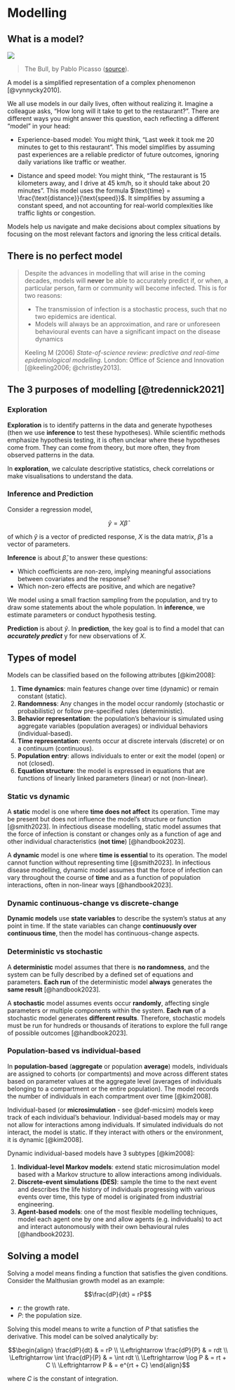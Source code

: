 # Modelling {.unnumbered}

## What is a model?

![](img/mod/the-bull.jpg)

> The Bull, by Pablo Picasso ([source](https://fineartamerica.com/featured/the-bull-picasso.html)).

A model is a simplified representation of a complex phenomenon [@vynnycky2010].

We all use models in our daily lives, often without realizing it. Imagine a colleague asks, "How long will it take to get to the restaurant?". There are different ways you might answer this question, each reflecting a different "model" in your head:

-   Experience-based model: You might think, "Last week it took me 20 minutes to get to this restaurant". This model simplifies by assuming past experiences are a reliable predictor of future outcomes, ignoring daily variations like traffic or weather.

-   Distance and speed model: You might think, "The restaurant is 15 kilometers away, and I drive at 45 km/h, so it should take about 20 minutes". This model uses the formula $\text{time} = \frac{\text{distance}}{\text{speed}}$. It simplifies by assuming a constant speed, and not accounting for real-world complexities like traffic lights or congestion.

Models help us navigate and make decisions about complex situations by focusing on the most relevant factors and ignoring the less critical details.

## There is no perfect model

> Despite the advances in modelling that will arise in the coming decades, models will **never** be able to accurately predict if, or when, a particular person, farm or community will become infected. This is for two reasons:
>
> -   The transmission of infection is a stochastic process, such that no two epidemics are identical.
> -   Models will always be an approximation, and rare or unforeseen behavioural events can have a significant impact on the disease dynamics
>
> Keeling M (2006) *State-of-science review: predictive and real-time epidemiological modelling*. London: Office of Science and Innovation [@keeling2006; @christley2013].

## The 3 purposes of modelling [@tredennick2021]

### Exploration

**Exploration** is to identify patterns in the data and generate hypotheses (then we use **inference** to test these hypotheses). While scientific methods emphasize hypothesis testing, it is often unclear where these hypotheses come from. They can come from theory, but more often, they from observed patterns in the data.

In **exploration**, we calculate descriptive statistics, check correlations or make visualisations to understand the data.

### Inference and Prediction

Consider a regression model,

$$\hat{y} = X \hat{\beta}$$

of which $\hat{y}$ is a vector of predicted response, $X$ is the data matrix, $\hat{\beta}$ is a vector of parameters.

**Inference** is about $\hat{\beta}$, to answer these questions:

-   Which coefficients are non-zero, implying meaningful associations between covariates and the response?
-   Which non-zero effects are positive, and which are negative?

We model using a small fraction sampling from the population, and try to draw some statements about the whole population. In **inference**, we estimate parameters or conduct hypothesis testing.

**Prediction** is about $\hat{y}$. In **prediction**, the key goal is to find a model that can ***accurately predict*** y for new observations of $X$.

## Types of model

Models can be classified based on the following attributes [@kim2008]:

1.  **Time dynamics**: main features change over time (dynamic) or remain constant (static).
2.  **Randomness**: Any changes in the model occur randomly (stochastic or probabilistic) or follow pre-specified rules (deterministic).
3.  **Behavior representation**: the population's behaviour is simulated using aggregate variables (population averages) or individual behaviors (individual-based).
4.  **Time representation**: events occur at discrete intervals (discrete) or on a continuum (continuous).
5.  **Population entry**: allows individuals to enter or exit the model (open) or not (closed).
6.  **Equation structure**: the model is expressed in equations that are functions of linearly linked parameters (linear) or not (non-linear).

### Static vs dynamic

A **static** model is one where **time does not affect** its operation. Time may be present but does not influence the model's structure or function [@smith2023]. In infectious disease modelling, static model assumes that the force of infection is constant or changes only as a function of age and other individual characteristics (**not time**) [@handbook2023].

A **dynamic** model is one where **time is essential** to its operation. The model cannot function without representing time [@smith2023]. In infectious disease modelling, dynamic model assumes that the force of infection can vary throughout the course of **time** and as a function of population interactions, often in non-linear ways [@handbook2023].

### Dynamic continuous-change vs discrete-change

**Dynamic models** use **state variables** to describe the system's status at any point in time. If the state variables can change **continuously over continuous time**, then the model has continuous-change aspects.

### Deterministic vs stochastic

A **deterministic** model assumes that there is **no randomness**, and the system can be fully described by a defined set of equations and parameters. **Each run** of the deterministic model **always** generates the **same result** [@handbook2023].

A **stochastic** model assumes events occur **randomly**, affecting single parameters or multiple components within the system. **Each run** of a stochastic model generates **different results**. Therefore, stochastic models must be run for hundreds or thousands of iterations to explore the full range of possible outcomes [@handbook2023].

### Population-based vs individual-based

In **population-based** (**aggregate** or population **average**) models, individuals are assigned to cohorts (or compartments) and move across different states based on parameter values at the aggregate level (averages of individuals belonging to a compartment or the entire population). The model records the number of individuals in each compartment over time [@kim2008].

Individual-based (or **microsimulation** - see @def-micsim) models keep track of each individual's behaviour. Individual-based models may or may not allow for interactions among individuals. If simulated individuals do not interact, the model is static. If they interact with others or the environment, it is dynamic [@kim2008].

Dynamic individual-based models have 3 subtypes [@kim2008]:

1.  **Individual-level Markov models**: extend static microsimulation model based with a Markov structure to allow interactions among individuals.
2.  **Discrete-event simulations (DES)**: sample the time to the next event and describes the life history of individuals progressing with various events over time, this type of model is originated from industrial engineering.
3.  **Agent-based models**: one of the most flexible modelling techniques, model each agent one by one and allow agents (e.g. individuals) to act and interact autonomously with their own behavioural rules [@handbook2023].

## Solving a model

Solving a model means finding a function that satisfies the given conditions. Consider the Malthusian growth model as an example:

$$\frac{dP}{dt} = rP$$

-   $r$: the growth rate.
-   $P$: the population size.

Solving this model means to write a function of $P$ that satisfies the derivative. This model can be solved analytically by:

$$\begin{align} \frac{dP}{dt} & = rP \\
\Leftrightarrow \frac{dP}{P} & = rdt \\
\Leftrightarrow \int \frac{dP}{P} & = \int rdt \\
\Leftrightarrow \log P & = rt + C \\
\Leftrightarrow P & = e^{rt + C} \end{align}$$

where $C$ is the constant of integration.
